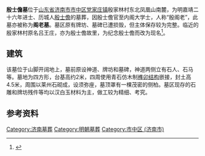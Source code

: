 {{文物保护单位
| 级别 = 省级
| 省区市 = 山东省
| 图片 = 
| 名称 = 殷士儋墓
| 编号 = 3-123
| 分类 = 古墓葬
| 时代 = [[明朝|明]]
| 所在 = [[济南市|济南市]][[市中区_(济南市)|市中区]]
| 登录 = 2006年
}}

'''殷士儋墓'''位于[[山东省|山东省]][[济南市|济南市]][[市中区_(济南市)|市中区]][[党家庄镇|党家庄镇]]殷家林村东北凤凰山南麓，为明嘉靖二十六年进士、历城人[[殷士儋|殷士儋]]的墓葬，因殷士儋官至内阁大学士，人称“殷阁老”，此墓亦被称为'''阁老墓'''。墓区原有牌坊、墓碑已遭损毁，但主体保存较为完整。临近的殷家林村原名吕王庄，亦为殷士儋故里，为纪念殷士儋而改为现名<ref>{{cite web|url=http://www.szqq.gov.cn/content.asp?typeid=109&newsid=279&sortid=40|title=《党家庄镇殷家林村》|accessdate=2010-01-18|work=|publisher=市中区情网}}{{dead link|date=2018年3月 |bot=InternetArchiveBot |fix-attempted=yes }}</ref>。

== 建筑 ==

该墓位于山脚开阔地上，墓前原设神道、牌坊和墓碑，神道两侧立有石人、石马等。墓地为四方形，台基高约2米，四周使用青石仿木制[[榫卯结构|榫卯结构]]嵌接，封土高4.5米，周围以莱州石砌成，设须弥座，墓顶罩有一棵茂密的侧柏。墓区现存的石雕和牌坊残件等均以汉白玉材料为主，做工较为精细、考究。

==参考资料==
{{reflist|2}}

{{济南市境内的山东省文物保护单位}}
[[Category:济南墓葬|Category:济南墓葬]]
[[Category:明朝墓葬|Category:明朝墓葬]]
[[Category:市中区_(济南市)|Category:市中区 (济南市)]]